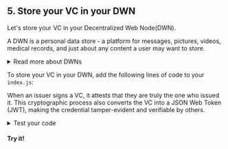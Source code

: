 
<section class="docs-section">

## 5. Store your VC in your DWN

Let's store your VC in your Decentralized Web Node(DWN).

A DWN is a personal data store - a platform for messages, pictures, videos, medical records, and just about any content a user may want to store.

<details>
    <summary>Read more about DWNs</summary>

Your app should not store users' data in your centralized database. Instead, their data should be stored in their DWN. This is how the user retains ownership over their content. Through permissions, users can decide which apps can read, write, and delete content from their DWN.

The DWN exists in local storage under the name dwn-info. The DWN persists across browser sessions and can be synched across a user's devices.

A user can host their DWN in mulitple locations. The Web5 SDK is both browser and Node.js compliant, meaning you can use the same APIs on both client side and serverside.

</details>

To store your VC in your DWN, add the following lines of code to your `index.js`:

<CodeSnippet functionName="didCreate" />

When an issuer signs a VC, it attests that they are truly the one who issued it. 
This cryptographic process also converts the VC into a JSON Web Token (JWT), making the credential tamper-evident and verifiable by others.

<details>
    <summary>Test your code</summary>

Wanna see the identity you just imported?

In index.js, add the following line and save your file:

```js
console.log('writeResult', record);
```

Then from the terminal, run:
```bash
node index.js
```

You'll see the record that was written to the user's DWN. It will resemble:
```bash
writeResult _Record {}
```
    
</details>

#### Try it!

</section>
